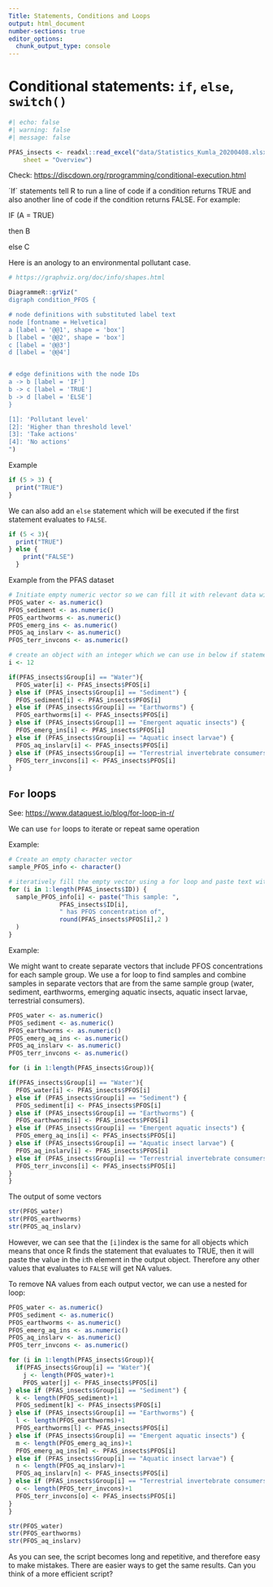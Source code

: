 ```yaml
---
Title: Statements, Conditions and Loops
output: html_document
number-sections: true
editor_options: 
  chunk_output_type: console
---
```


# Conditional statements: `if`, `else`, `switch()`

```r
#| echo: false
#| warning: false
#| message: false

PFAS_insects <- readxl::read_excel("data/Statistics_Kumla_20200408.xlsx", 
    sheet = "Overview")
```

Check: <https://discdown.org/rprogramming/conditional-execution.html>

´If´ statements tell R to run a line of code if a condition returns TRUE and also another line of code if the condition returns FALSE. For example:

IF (A = TRUE)

then B

else C

Here is an anology to an environmental pollutant case.

```r

# https://graphviz.org/doc/info/shapes.html

DiagrammeR::grViz("
digraph condition_PFOS {

# node definitions with substituted label text
node [fontname = Helvetica]
a [label = '@@1', shape = 'box']
b [label = '@@2', shape = 'box']
c [label = '@@3']
d [label = '@@4']


# edge definitions with the node IDs
a -> b [label = 'IF']
b -> c [label = 'TRUE']
b -> d [label = 'ELSE']
}

[1]: 'Pollutant level'
[2]: 'Higher than threshold level'
[3]: 'Take actions'
[4]: 'No actions'
")
```

Example

```r

if (5 > 3) {
  print("TRUE")
}

```

We can also add an `else` statement which will be executed if the first statement evaluates to `FALSE`.

```r
if (5 < 3){
  print("TRUE")
} else {
    print("FALSE")
  }

```

Example from the PFAS dataset

```r
# Initiate empty numeric vector so we can fill it with relevant data with the if statement
PFOS_water <- as.numeric()
PFOS_sediment <- as.numeric()
PFOS_earthworms <- as.numeric()
PFOS_emerg_ins <- as.numeric()
PFOS_aq_inslarv <- as.numeric()
PFOS_terr_invcons <- as.numeric()

# create an object with an integer which we can use in below if statement so we dont need to change all values in the if statement
i <- 12

if(PFAS_insects$Group[i] == "Water"){
  PFOS_water[i] <- PFAS_insects$PFOS[i]
} else if (PFAS_insects$Group[i] == "Sediment") {
  PFOS_sediment[i] <- PFAS_insects$PFOS[i]
} else if (PFAS_insects$Group[i] == "Earthworms") {
  PFOS_earthworms[i] <- PFAS_insects$PFOS[i]
} else if (PFAS_insects$Group[1] == "Emergent aquatic insects") {
  PFOS_emerg_ins[i] <- PFAS_insects$PFOS[i]
} else if (PFAS_insects$Group[i] == "Aquatic insect larvae") {
  PFOS_aq_inslarv[i] <- PFAS_insects$PFOS[i]
} else if (PFAS_insects$Group[i] == "Terrestrial invertebrate consumers") {
  PFOS_terr_invcons[i] <- PFAS_insects$PFOS[i]
}

```

## `For` loops

See: <https://www.dataquest.io/blog/for-loop-in-r/>

We can use `for` loops to iterate or repeat same operation

Example:

```r
# Create an empty character vector
sample_PFOS_info <- character()

# iteratively fill the empty vector using a for loop and paste text with different cells at the i:th position of each selected column
for (i in 1:length(PFAS_insects$ID)) {
  sample_PFOS_info[i] <- paste("This sample: ", 
              PFAS_insects$ID[i], 
              " has PFOS concentration of", 
              round(PFAS_insects$PFOS[i],2 )
  )
}

```

Example:

We might want to create separate vectors that include PFOS concentrations for each sample group. We use a for loop to find samples and combine samples in separate vectors that are from the same sample group (water, sediment, earthworms, emerging aquatic insects, aquatic insect larvae, terrestrial consumers).

```r

PFOS_water <- as.numeric()
PFOS_sediment <- as.numeric()
PFOS_earthworms <- as.numeric()
PFOS_emerg_aq_ins <- as.numeric()
PFOS_aq_inslarv <- as.numeric()
PFOS_terr_invcons <- as.numeric()

for (i in 1:length(PFAS_insects$Group)){

if(PFAS_insects$Group[i] == "Water"){
  PFOS_water[i] <- PFAS_insects$PFOS[i]
} else if (PFAS_insects$Group[i] == "Sediment") {
  PFOS_sediment[i] <- PFAS_insects$PFOS[i]
} else if (PFAS_insects$Group[i] == "Earthworms") {
  PFOS_earthworms[i] <- PFAS_insects$PFOS[i]
} else if (PFAS_insects$Group[i] == "Emergent aquatic insects") {
  PFOS_emerg_aq_ins[i] <- PFAS_insects$PFOS[i]
} else if (PFAS_insects$Group[i] == "Aquatic insect larvae") {
  PFOS_aq_inslarv[i] <- PFAS_insects$PFOS[i]
} else if (PFAS_insects$Group[i] == "Terrestrial invertebrate consumers") {
  PFOS_terr_invcons[i] <- PFAS_insects$PFOS[i]
}
}

```

The output of some vectors

```r
str(PFOS_water)
str(PFOS_earthworms)
str(PFOS_aq_inslarv)
```

However, we can see that the `[i]`index is the same for all objects which means that once R finds the statement that evaluates to TRUE, then it will paste the value in the i:th element in the output object. Therefore any other values that evaluates to `FALSE` will get NA values.

To remove NA values from each output vector, we can use a nested for loop:

```r

PFOS_water <- as.numeric()
PFOS_sediment <- as.numeric()
PFOS_earthworms <- as.numeric()
PFOS_emerg_aq_ins <- as.numeric()
PFOS_aq_inslarv <- as.numeric()
PFOS_terr_invcons <- as.numeric()

for (i in 1:length(PFAS_insects$Group)){
  if(PFAS_insects$Group[i] == "Water"){
    j <- length(PFOS_water)+1
    PFOS_water[j] <- PFAS_insects$PFOS[i]
} else if (PFAS_insects$Group[i] == "Sediment") {
  k <- length(PFOS_sediment)+1
  PFOS_sediment[k] <- PFAS_insects$PFOS[i]
} else if (PFAS_insects$Group[i] == "Earthworms") {
  l <- length(PFOS_earthworms)+1
  PFOS_earthworms[l] <- PFAS_insects$PFOS[i]
} else if (PFAS_insects$Group[i] == "Emergent aquatic insects") {
  m <- length(PFOS_emerg_aq_ins)+1
  PFOS_emerg_aq_ins[m] <- PFAS_insects$PFOS[i]
} else if (PFAS_insects$Group[i] == "Aquatic insect larvae") {
  n <- length(PFOS_aq_inslarv)+1
  PFOS_aq_inslarv[n] <- PFAS_insects$PFOS[i]
} else if (PFAS_insects$Group[i] == "Terrestrial invertebrate consumers") {
  o <- length(PFOS_terr_invcons)+1
  PFOS_terr_invcons[o] <- PFAS_insects$PFOS[i]
}
}

```

```r

str(PFOS_water)
str(PFOS_earthworms)
str(PFOS_aq_inslarv)
```

As you can see, the script becomes long and repetitive, and therefore easy to make mistakes. There are easier ways to get the same results. Can you think of a more efficient script?
